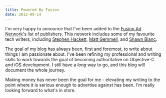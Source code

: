 ```yaml
---
title: Powered By Fusion
date: 2012-09-14
---
```



I'm very happy to announce that I've been added to the [Fusion Ad Network](http://fusionads.net)'s list of publishers. This network includes some of my favourite tech writers, including [Stephen Hackett](http://512pixels.net), [Matt Gemmell](http://mattgemmell.com), and [Shawn Blanc](http://shawnblanc.net).

The goal of my blog has always been, first and foremost, to write about things I am passionate about. I've been refining my professional and writing skills to work towards the goal of becoming authoritative on Objective-C and iOS development. I still have a _long_ way to go, and this blog will document the whole journey.

Making money has never been the goal for me - elevating my writing to the point where it is serious enough to advertise against has been. I'm really looking forward to what's in store.


  